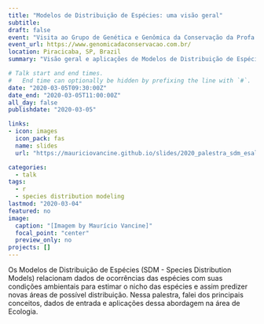 ```yaml
---
title: "Modelos de Distribuição de Espécies: uma visão geral"
subtitle: 
draft: false
event: "Visita ao Grupo de Genética e Genômica da Conservação da Profa. Maria Zucchi (USP/ESALQ)"
event_url: https://www.genomicadaconservacao.com.br/
location: Piracicaba, SP, Brazil
summary: "Visão geral e aplicações de Modelos de Distribuição de Espécies (SDMs)"

# Talk start and end times.
#   End time can optionally be hidden by prefixing the line with `#`.
date: "2020-03-05T09:30:00Z"
date_end: "2020-03-05T11:00:00Z"
all_day: false
publishdate: "2020-03-05"

links:
- icon: images
  icon_pack: fas
  name: slides
  url: "https://mauriciovancine.github.io/slides/2020_palestra_sdm_esalq.pdf"

categories:
  - talk
tags:
  - r
  - species distribution modeling
lastmod: "2020-03-04"
featured: no
image:
  caption: "[Imagem by Maurício Vancine]"
  focal_point: "center"
  preview_only: no
projects: []
---
```


Os Modelos de Distribuição de Espécies (SDM - Species Distribution Models) relacionam dados de ocorrências das espécies com suas condições ambientais para estimar o nicho das espécies e assim predizer novas áreas de possível distribuição. Nessa palestra, falei dos principais conceitos, dados de entrada e aplicações dessa abordagem na área de Ecologia.